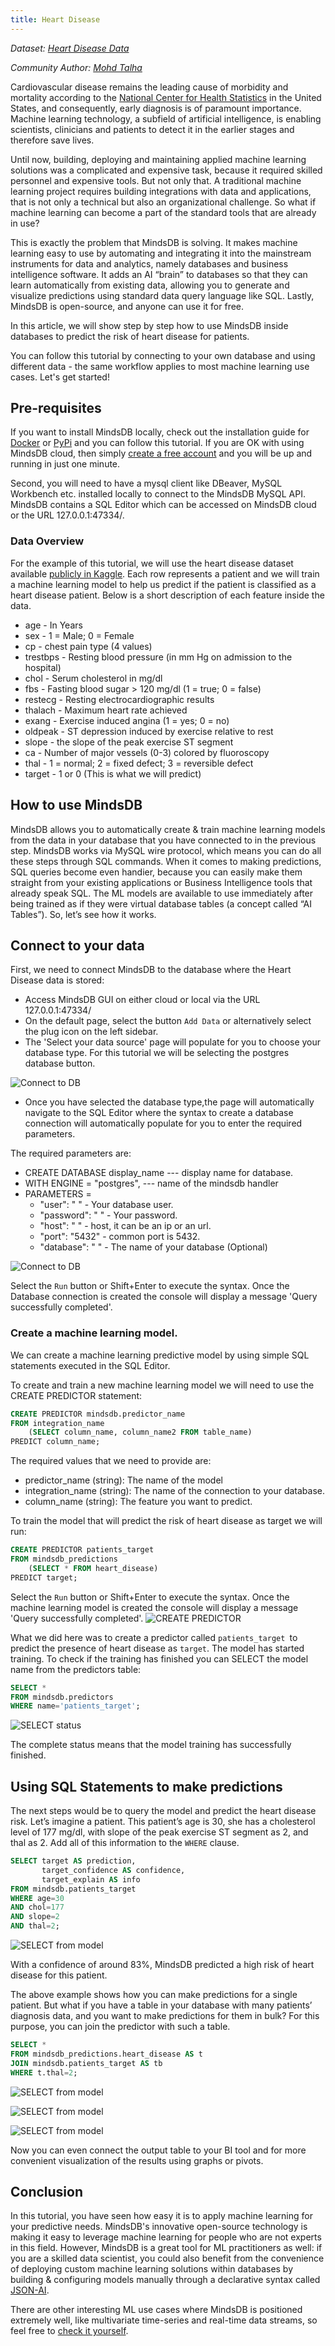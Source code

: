 ```yaml
---
title: Heart Disease
---
```


_Dataset: [Heart Disease Data](https://www.kaggle.com/c/heart-disease-uci/data)_

_Community Author: [Mohd Talha](https://github.com/taltrums)_

Cardiovascular disease remains the leading cause of morbidity and mortality
according to the
[National Center for Health Statistics](https://www.cdc.gov/nchs/products/databriefs/db328.htm)
in the United States, and consequently, early diagnosis is of paramount
importance. Machine learning technology, a subfield of artificial intelligence,
is enabling scientists, clinicians and patients to detect it in the earlier
stages and therefore save lives.

Until now, building, deploying and maintaining applied machine learning
solutions was a complicated and expensive task, because it required skilled
personnel and expensive tools. But not only that. A traditional machine learning
project requires building integrations with data and applications, that is not
only a technical but also an organizational challenge. So what if machine
learning can become a part of the standard tools that are already in use?

This is exactly the problem that MindsDB is solving. It makes machine learning
easy to use by automating and integrating it into the mainstream instruments for
data and analytics, namely databases and business intelligence software. It adds
an AI “brain” to databases so that they can learn automatically from existing
data, allowing you to generate and visualize predictions using standard data
query language like SQL. Lastly, MindsDB is open-source, and anyone can use it
for free.

In this article, we will show step by step how to use MindsDB inside databases
to predict the risk of heart disease for patients.

You can follow this tutorial by connecting to your own database and using
different data - the same workflow applies to most machine learning use cases.
Let's get started!

## Pre-requisites

If you want to install MindsDB locally, check out the installation guide for
[Docker](/setup/self-hosted/docker/) or
[PyPi](/setup/self-hosted/pip/windows/) and you can
follow this tutorial. If you are OK with using MindsDB cloud, then simply
[create a free account](https://cloud.mindsdb.com/signup) and you will be up and
running in just one minute.

Second, you will need to have a mysql client like DBeaver, MySQL Workbench etc.
installed locally to connect to the MindsDB MySQL API. MindsDB contains a SQL
Editor which can be accessed on MindsDB cloud or the URL 127.0.0.1:47334/.

### Data Overview

For the example of this tutorial, we will use the heart disease dataset
available [publicly in Kaggle](https://www.kaggle.com/c/heart-disease-uci/data).
Each row represents a patient and we will train a machine learning model to help
us predict if the patient is classified as a heart disease patient. Below is a
short description of each feature inside the data.

- age - In Years
- sex - 1 = Male; 0 = Female
- cp - chest pain type (4 values)
- trestbps - Resting blood pressure (in mm Hg on admission to the hospital)
- chol - Serum cholesterol in mg/dl
- fbs - Fasting blood sugar > 120 mg/dl (1 = true; 0 = false)
- restecg - Resting electrocardiographic results
- thalach - Maximum heart rate achieved
- exang - Exercise induced angina (1 = yes; 0 = no)
- oldpeak - ST depression induced by exercise relative to rest
- slope - the slope of the peak exercise ST segment
- ca - Number of major vessels (0-3) colored by fluoroscopy
- thal - 1 = normal; 2 = fixed defect; 3 = reversible defect
- target - 1 or 0 (This is what we will predict)

## How to use MindsDB

MindsDB allows you to automatically create & train machine learning models from
the data in your database that you have connected to in the previous step.
MindsDB works via MySQL wire protocol, which means you can do all these steps
through SQL commands. When it comes to making predictions, SQL queries become
even handier, because you can easily make them straight from your existing
applications or Business Intelligence tools that already speak SQL. The ML
models are available to use immediately after being trained as if they were
virtual database tables (a concept called “AI Tables”). So, let’s see how it
works.

## Connect to your data

First, we need to connect MindsDB to the database where the Heart Disease data
is stored:

- Access MindsDB GUI on either cloud or local via the URL 127.0.0.1:47334/
- On the default page, select the button `Add Data` or alternatively select the
  plug icon on the left sidebar.
- The 'Select your data source' page will populate for you to choose your
  database type. For this tutorial we will be selecting the postgres database
  button.

![Connect to DB](/assets/sql/tutorials/heart-disease/database.png)

- Once you have selected the database type,the page will automatically navigate
  to the SQL Editor where the syntax to create a database connection will
  automatically populate for you to enter the required parameters.

The required parameters are:

- CREATE DATABASE display_name --- display name for database.
- WITH ENGINE = "postgres", --- name of the mindsdb handler
- PARAMETERS =
  - "user": " " - Your database user.
  - "password": " " - Your password.
  - "host": " " - host, it can be an ip or an url.
  - "port": "5432" - common port is 5432.
  - "database": " " - The name of your database (Optional)

![Connect to DB](/assets/sql/tutorials/heart-disease/dbintegration.png)

Select the `Run` button or Shift+Enter to execute the syntax. Once the Database
connection is created the console will display a message 'Query successfully
completed'.

### Create a machine learning model.

We can create a machine learning predictive model by using simple SQL statements
executed in the SQL Editor.

To create and train a new machine learning model we will need to use the CREATE
PREDICTOR statement:

```sql
CREATE PREDICTOR mindsdb.predictor_name
FROM integration_name
    (SELECT column_name, column_name2 FROM table_name)
PREDICT column_name;
```

The required values that we need to provide are:

- predictor_name (string): The name of the model
- integration_name (string): The name of the connection to your database.
- column_name (string): The feature you want to predict.

To train the model that will predict the risk of heart disease as target we will
run:

```sql
CREATE PREDICTOR patients_target
FROM mindsdb_predictions
    (SELECT * FROM heart_disease)
PREDICT target;
```

Select the `Run` button or Shift+Enter to execute the syntax. Once the machine
learning model is created the console will display a message 'Query successfully
completed'. ![CREATE PREDICTOR](/assets/sql/tutorials/heart-disease/create.png)

What we did here was to create a predictor called `patients_target `to predict
the presence of heart disease as `target`. The model has started training. To
check if the training has finished you can SELECT the model name from the
predictors table:

```sql
SELECT *
FROM mindsdb.predictors
WHERE name='patients_target';
```

![SELECT status](/assets/sql/tutorials/heart-disease/selectpredictor.png)

The complete status means that the model training has successfully finished.

## Using SQL Statements to make predictions

The next steps would be to query the model and predict the heart disease risk.
Let’s imagine a patient. This patient’s age is 30, she has a cholesterol level
of 177 mg/dl, with slope of the peak exercise ST segment as 2, and thal as 2.
Add all of this information to the `WHERE` clause.

```sql
SELECT target AS prediction,
       target_confidence AS confidence,
       target_explain AS info
FROM mindsdb.patients_target
WHERE age=30
AND chol=177
AND slope=2
AND thal=2;
```

![SELECT from model](/assets/sql/tutorials/heart-disease/1prediction.png)

With a confidence of around 83%, MindsDB predicted a high risk of heart disease
for this patient.

The above example shows how you can make predictions for a single patient. But
what if you have a table in your database with many patients’ diagnosis data,
and you want to make predictions for them in bulk? For this purpose, you can
join the predictor with such a table.

```sql
SELECT *
FROM mindsdb_predictions.heart_disease AS t
JOIN mindsdb.patients_target AS tb
WHERE t.thal=2;
```

![SELECT from model](/assets/sql/tutorials/heart-disease/2ndprediction.png)

![SELECT from model](/assets/sql/tutorials/heart-disease/2.1prediction.png)

![SELECT from model](/assets/sql/tutorials/heart-disease/3rdprediction.png)

Now you can even connect the output table to your BI tool and for more
convenient visualization of the results using graphs or pivots.

## Conclusion

In this tutorial, you have seen how easy it is to apply machine learning for
your predictive needs. MindsDB's innovative open-source technology is making it
easy to leverage machine learning for people who are not experts in this field.
However, MindsDB is a great tool for ML practitioners as well: if you are a
skilled data scientist, you could also benefit from the convenience of deploying
custom machine learning solutions within databases by building & configuring
models manually through a declarative syntax called
[JSON-AI](https://mindsdb.com/JSON-AI).

There are other interesting ML use cases where MindsDB is positioned extremely
well, like multivariate time-series and real-time data streams, so feel free to
[check it yourself](https://mindsdb.com/machine-learning-use-cases/).
